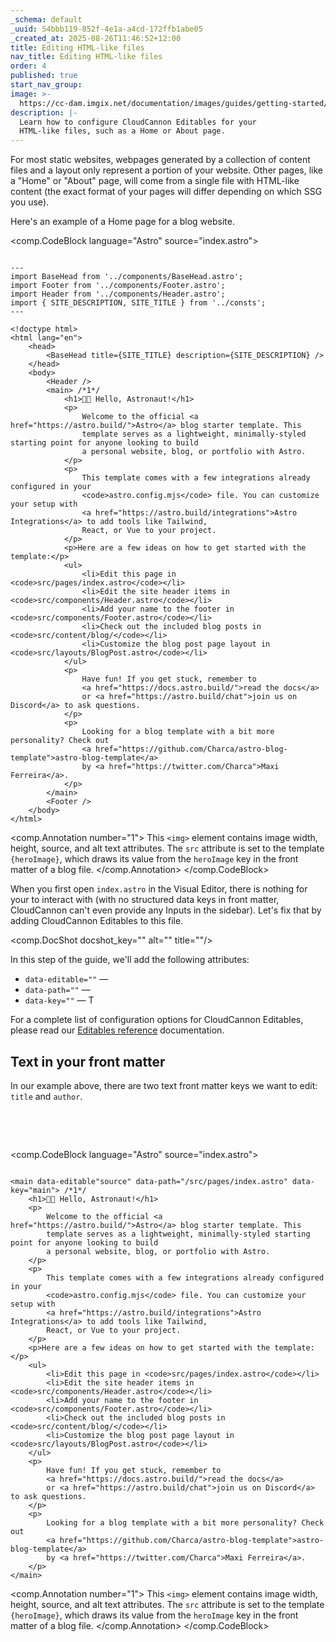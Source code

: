 ```yaml
---
_schema: default
_uuid: 54bbb119-852f-4e1a-a4cd-172ffb1abe05
_created_at: 2025-08-26T11:46:52+12:00
title: Editing HTML-like files
nav_title: Editing HTML-like files
order: 4
published: true
start_nav_group:
image: >-
  https://cc-dam.imgix.net/documentation/images/guides/getting-started/guide-thumbnails/CloudCannon-Getting-Started-Thumbnail-Universal.png
description: |-
  Learn how to configure CloudCannon Editables for your 
  HTML-like files, such as a Home or About page.
---
```

For most static websites, webpages generated by a collection of content files and a layout only represent a portion of your website. Other pages, like a "Home" or "About" page, will come from a single file with HTML-like content (the exact format of your pages will differ depending on which SSG you use).

Here's an example of a Home page for a blog website.

<comp.CodeBlock language="Astro" source="index.astro">
``````````

---
import BaseHead from '../components/BaseHead.astro';
import Footer from '../components/Footer.astro';
import Header from '../components/Header.astro';
import { SITE_DESCRIPTION, SITE_TITLE } from '../consts';
---

<!doctype html>
<html lang="en">
	<head>
		<BaseHead title={SITE_TITLE} description={SITE_DESCRIPTION} />
	</head>
	<body>
		<Header />
		<main> /*1*/
			<h1>🧑‍🚀 Hello, Astronaut!</h1>
			<p>
				Welcome to the official <a href="https://astro.build/">Astro</a> blog starter template. This
				template serves as a lightweight, minimally-styled starting point for anyone looking to build
				a personal website, blog, or portfolio with Astro.
			</p>
			<p>
				This template comes with a few integrations already configured in your
				<code>astro.config.mjs</code> file. You can customize your setup with
				<a href="https://astro.build/integrations">Astro Integrations</a> to add tools like Tailwind,
				React, or Vue to your project.
			</p>
			<p>Here are a few ideas on how to get started with the template:</p>
			<ul>
				<li>Edit this page in <code>src/pages/index.astro</code></li>
				<li>Edit the site header items in <code>src/components/Header.astro</code></li>
				<li>Add your name to the footer in <code>src/components/Footer.astro</code></li>
				<li>Check out the included blog posts in <code>src/content/blog/</code></li>
				<li>Customize the blog post page layout in <code>src/layouts/BlogPost.astro</code></li>
			</ul>
			<p>
				Have fun! If you get stuck, remember to
				<a href="https://docs.astro.build/">read the docs</a>
				or <a href="https://astro.build/chat">join us on Discord</a> to ask questions.
			</p>
			<p>
				Looking for a blog template with a bit more personality? Check out
				<a href="https://github.com/Charca/astro-blog-template">astro-blog-template</a>
				by <a href="https://twitter.com/Charca">Maxi Ferreira</a>.
			</p>
		</main>
		<Footer />
	</body>
</html>

``````````
<comp.Annotation number="1">
  This `<img>` element contains image width, height, source, and alt text attributes. The `src` attribute is set to the template `{heroImage}`, which draws its value from the `heroImage` key in the front matter of a blog file.
</comp.Annotation>
</comp.CodeBlock>

When you first open `index.astro` in the Visual Editor, there is nothing for your to interact with (with no structured data keys in front matter, CloudCannon can't even provide any Inputs in the sidebar). Let's fix that by adding CloudCannon Editables to this file.

<comp.DocShot docshot_key="" alt="" title=""/>

In this step of the guide, we'll add the following attributes:

* `data-editable=""` —
* `data-path=""` —
* `data-key=""` — T

For a complete list of configuration options for CloudCannon Editables, please read our [Editables reference](/documentation/articles/editables-reference) documentation.

## Text in your front matter

In our example above, there are two text front matter keys we want to edit: `title` and `author`.

&nbsp;

&nbsp;

<comp.CodeBlock language="Astro" source="index.astro">
``````````

<main data-editable"source" data-path="/src/pages/index.astro" data-key="main"> /*1*/
    <h1>🧑‍🚀 Hello, Astronaut!</h1>
    <p>
        Welcome to the official <a href="https://astro.build/">Astro</a> blog starter template. This
        template serves as a lightweight, minimally-styled starting point for anyone looking to build
        a personal website, blog, or portfolio with Astro.
    </p>
    <p>
        This template comes with a few integrations already configured in your
        <code>astro.config.mjs</code> file. You can customize your setup with
        <a href="https://astro.build/integrations">Astro Integrations</a> to add tools like Tailwind,
        React, or Vue to your project.
    </p>
    <p>Here are a few ideas on how to get started with the template:</p>
    <ul>
        <li>Edit this page in <code>src/pages/index.astro</code></li>
        <li>Edit the site header items in <code>src/components/Header.astro</code></li>
        <li>Add your name to the footer in <code>src/components/Footer.astro</code></li>
        <li>Check out the included blog posts in <code>src/content/blog/</code></li>
        <li>Customize the blog post page layout in <code>src/layouts/BlogPost.astro</code></li>
    </ul>
    <p>
        Have fun! If you get stuck, remember to
        <a href="https://docs.astro.build/">read the docs</a>
        or <a href="https://astro.build/chat">join us on Discord</a> to ask questions.
    </p>
    <p>
        Looking for a blog template with a bit more personality? Check out
        <a href="https://github.com/Charca/astro-blog-template">astro-blog-template</a>
        by <a href="https://twitter.com/Charca">Maxi Ferreira</a>.
    </p>
</main>

``````````
<comp.Annotation number="1">
  This `<img>` element contains image width, height, source, and alt text attributes. The `src` attribute is set to the template `{heroImage}`, which draws its value from the `heroImage` key in the front matter of a blog file.
</comp.Annotation>
</comp.CodeBlock>

&nbsp;

&nbsp;